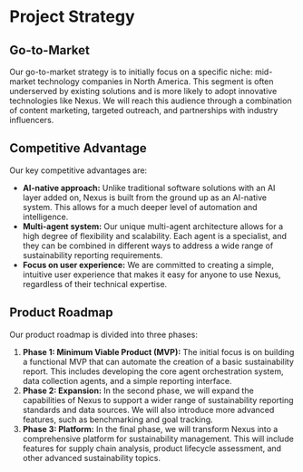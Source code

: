 # Project Strategy

## Go-to-Market

Our go-to-market strategy is to initially focus on a specific niche: mid-market technology companies in North America. This segment is often underserved by existing solutions and is more likely to adopt innovative technologies like Nexus. We will reach this audience through a combination of content marketing, targeted outreach, and partnerships with industry influencers.

## Competitive Advantage

Our key competitive advantages are:

- **AI-native approach:** Unlike traditional software solutions with an AI layer added on, Nexus is built from the ground up as an AI-native system. This allows for a much deeper level of automation and intelligence.
- **Multi-agent system:** Our unique multi-agent architecture allows for a high degree of flexibility and scalability. Each agent is a specialist, and they can be combined in different ways to address a wide range of sustainability reporting requirements.
- **Focus on user experience:** We are committed to creating a simple, intuitive user experience that makes it easy for anyone to use Nexus, regardless of their technical expertise.

## Product Roadmap

Our product roadmap is divided into three phases:

1.  **Phase 1: Minimum Viable Product (MVP):** The initial focus is on building a functional MVP that can automate the creation of a basic sustainability report. This includes developing the core agent orchestration system, data collection agents, and a simple reporting interface.
2.  **Phase 2: Expansion:** In the second phase, we will expand the capabilities of Nexus to support a wider range of sustainability reporting standards and data sources. We will also introduce more advanced features, such as benchmarking and goal tracking.
3.  **Phase 3: Platform:** In the final phase, we will transform Nexus into a comprehensive platform for sustainability management. This will include features for supply chain analysis, product lifecycle assessment, and other advanced sustainability topics.
